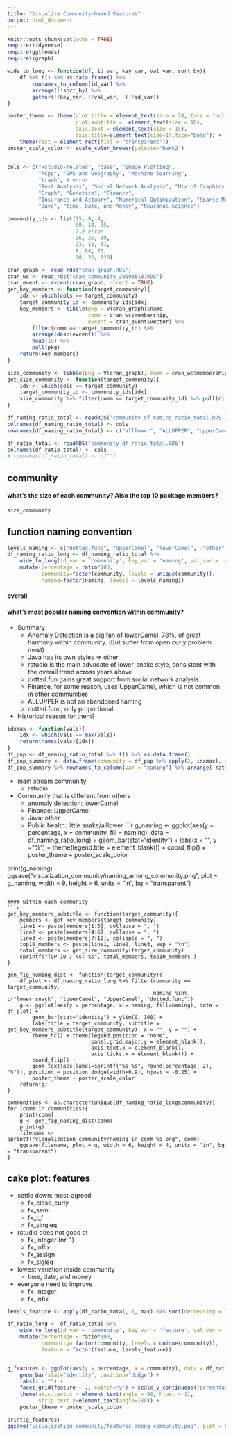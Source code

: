 ```yaml
---
title: "Visualize Community-based Features"
output: html_document
---
```


```r
knitr::opts_chunk$set(echo = TRUE)
require(tidyverse)
require(ggthemes)
require(igraph)

wide_to_long <- function(df, id_var, key_var, val_var, sort_by){
    df %>% t() %>% as.data.frame() %>% 
        rownames_to_column(id_var) %>% 
        arrange(!!sort_by) %>% 
        gather(!!key_var, !!val_var, -(!!id_var)) 
}

poster_theme <- theme(plot.title = element_text(size = 24, face = "bold"), 
                      plot.subtitle =  element_text(size = 10), 
                      axis.text = element_text(size = 15), 
                      axis.title=element_text(size=14,face="bold")) +  
    theme(rect = element_rect(fill = "transparent")) 
poster_scale_color <- scale_color_brewer(palette="Dark2") 
    

cols <- c("Rstudio-related", "base", "Image Plotting",
          "RCpp", "GPS and Geography", "Machine learning",
          "trash", # error
          "Text Analysis", "Social Network Analysis", "Mix of Graphics and Anomaly Detection", 
          "Graph", "Genetics", "Finance", 
          "Insurance and Actuary", "Numerical Optimization", "Sparse Matrix", 
          "Java", "Time, Date, and Money", "Neuronal Science")

community_ids <- list(15, 9, 4, 
                      60, 14, 35, 
                      7,# error
                      36, 25, 39, 
                      23, 19, 31, 
                      8, 64, 73, 
                      18, 20, 120)

cran_graph <- read_rds("cran_graph.RDS")
cran_wc <- read_rds("cran_community_20190518.RDS")
cran_event <- evcent(cran_graph, direct = TRUE)
get_key_members <- function(target_community){
    idx <- which(cols == target_community)
    target_community_id <- community_ids[idx]
    key_members <- tibble(pkg = V(cran_graph)$name, 
                          comm = cran_wc$membership, 
                          evcent = cran_event$vector) %>% 
        filter(comm == target_community_id) %>% 
        arrange(desc(evcent)) %>% 
        head(10) %>% 
        pull(pkg)
    return(key_members)    
}

size_community <- tibble(pkg = V(cran_graph), comm = cran_wc$membership) %>% group_by(comm) %>% summarize(n = n()) %>% arrange(desc(n))
get_size_community <- function(target_community){
    idx <- which(cols == target_community)
    target_community_id <- community_ids[idx]
    size_community %>% filter(comm == target_community_id) %>% pull(n)
}

df_naming_ratio_total <- readRDS('community_df_naming_ratio_total.RDS')
colnames(df_naming_ratio_total) <- cols
rownames(df_naming_ratio_total) <- c("alllower", "ALLUPPER", "UpperCamel", "lowerCamel", "lower_snack", "dotted.func", "other")

df_ratio_total <- readRDS('community_df_ratio_total.RDS')
colnames(df_ratio_total) <- cols
# rownames(df_ratio_total) <- c("")
```

## community

#### what's the size of each community? Also the top 10 package members?
```r
size_community
```


## function naming convention
```r
levels_naming <- c("dotted.func", "UpperCamel", "lowerCamel",  "other", "ALLUPPER", "alllower", "lower_snack")
df_naming_ratio_long <- df_naming_ratio_total %>% 
    wide_to_long(id_var = 'community', key_var = 'naming', val_var = 'ratio', sort_by = quo(lower_snack)) %>% 
    mutate(percentage = ratio*100, 
           community=factor(community, levels = unique(community)),
           naming=factor(naming, levels = levels_naming)) 
```

#### overall

#### what's most popular naming convention within community?

- Summary
    - Anomaly Detection is a big fan of lowerCamel, 78%, of great harmony within community. (But suffer from open curly problem most)
    - Java has its own styles => other
    - rstudio is the main advocate of lower_snake style, consistent with the overall trend across years above
    - dotted.fun gains great support from social network analysis
    - Finance, for some reason, uses UpperCamel, which is not common in other communities
    - ALLUPPER is not an abandoned naming
    - dotted.func, only proportional

- Historical reason for them?

```r
idxmax <- function(vals){
    idx <- which(vals == max(vals))
    return(names(vals)[idx])
}
df_pop <- df_naming_ratio_total %>% t() %>% as.data.frame()
df_pop_summary <- data.frame(community = df_pop %>% apply(2, idxmax), ratio = df_pop %>% apply(2, max)) 
df_pop_summary %>% rownames_to_column(var = "naming") %>% arrange(-ratio) %>% select(community, naming, ratio)

```

- main stream community
    - rstudio
- Community that is different from others
    - anomaly detection: lowerCamel
    - Finance: UpperCamel
    - Java: other
    - Public health: little snake/alllower
```r
g_naming <- ggplot(aes(y = percentage, x = community, fill = naming), data = df_naming_ratio_long) + 
    geom_bar(stat="identity") + 
    labs(x = "", y = "%") + 
    theme(legend.title = element_blank()) +
    coord_flip() + 
    poster_theme + poster_scale_color

print(g_naming)
ggsave("visualization_community/naming_among_community.png", plot = g_naming, width = 9, height = 6, units = "in", bg = "transparent")
```

#### within each community
```r
get_key_members_subtitle <- function(target_community){
    members <- get_key_members(target_community) 
    line1 <- paste(members[1:3], collapse = ", ")
    line2 <- paste(members[4:6], collapse = ", ")
    line3 <- paste(members[7:10], collapse = ", ")
    top10_members <- paste(line1, line2, line3, sep = "\n")
    total_members <- get_size_community(target_community)
    sprintf("TOP 10 / %s: %s", total_members, top10_members )
}

gen_fig_naming_dist <- function(target_community){
    df_plot <- df_naming_ratio_long %>% filter(community == target_community, 
                                               naming %in% c("lower_snack", "lowerCamel", "UpperCamel", "dotted.func"))
    g <- ggplot(aes(y = percentage, x = naming, fill=naming), data = df_plot) + 
        geom_bar(stat="identity") + ylim(0, 100) +         
        labs(title = target_community, subtitle = get_key_members_subtitle(target_community), x = "", y = "") + 
        theme_hc() + theme(legend.position = "none", 
                           panel.grid.major.y = element_blank(), 
                           axis.text.x = element_blank(), 
                           axis.ticks.x = element_blank()) +
        coord_flip() +
        geom_text(aes(label=sprintf("%s %s", round(percentage, 2), "%")), position = position_dodge(width=0.9), hjust = -0.25) + 
        poster_theme + poster_scale_color
    return(g)
}

communities <- as.character(unique(df_naming_ratio_long$community))
for (comm in communities){
    print(comm)
    g <- gen_fig_naming_dist(comm)
    print(g)
    filename <- sprintf("visualization_community/naming_in_comm_%s.png", comm)
    ggsave(filename, plot = g, width = 6, height = 4, units = "in", bg = "transparent")
}
```




## cake plot: features 
- settle down: most-agreed
    - fx_close_curly
    - fx_semi
    - fx_t_f
    - fx_singleq
    
- rstudio does not good at
    - fx_integer (nr. 1)
    - fx_inflix
    - fx_assign
    - fx_sigleq
    
- lowest variation inside community
    - time, date, and money
    
- everyone need to improve
    - fx_integer
    - fx_infix

```r
levels_feature <- apply(df_ratio_total, 1, max) %>% sort(decreasing = TRUE) %>% names()

df_ratio_long <- df_ratio_total %>% 
    wide_to_long(id_var = 'community', key_var = 'feature', val_var = 'ratio', sort_by = quo(fx_opencurly)) %>% 
    mutate(percentage = ratio*100, 
           community= factor(community, levels = unique(community)),
           feature = factor(feature, levels_feature)) 


g_features <- ggplot(aes(y = percentage, x = community), data = df_ratio_long) + 
    geom_bar(stat="identity", position="dodge") +
    labs(x = "") + 
    facet_grid(feature ~ ., switch="y") + scale_y_continuous("percentage", position="right") +
    theme(axis.text.x = element_text(angle = 90, hjust = 1), 
          strip.text.y=element_text(angle=180)) + 
    poster_theme + poster_scale_color

print(g_features)
ggsave("visualization_community/features_among_community.png", plot = g_features, width = 10, height = 16, units = "in", bg = "transparent")
```
